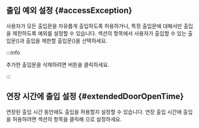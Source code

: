 ## 출입 예외 설정 {#accessException}

사용자가 모든 출입문을 자유롭게 출입하도록 허용하거나, 특정 출입문에 대해서만 출입을 제한하도록 예외를 설정할 수 있습니다. <Cmd sid='team.user.permission.title' /> 섹션의 <Cmd sid='team.user.permission.accessException' /> 항목에서 사용자가 출입할 수 있는 출입문(<Cmd sid='team.user.allow' />)과 출입을 제한할 출입문(<Cmd sid='team.user.deny' />)을 선택하세요.

:::info

추가한 출입문을 삭제하려면 <IcClose/> 버튼을 클릭하세요.

:::


## 연장 시간에 출입 설정 {#extendedDoorOpenTime}

연장된 출입 시간 동안에도 출입을 허용할지 설정할 수 있습니다. 연장 출입 시간에 출입을 허용하려면 <Cmd sid='team.user.permission.title' /> 섹션의 <Cmd sid='team.user.permission.extendedDoorOpenTime' /> 항목을 클릭해 <Cmd sid='common.use' />으로 설정하세요.